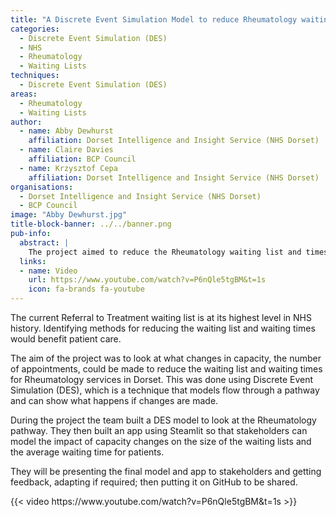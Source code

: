 ```yaml
---
title: "A Discrete Event Simulation Model to reduce Rheumatology waiting times in Dorset"
categories:
  - Discrete Event Simulation (DES)
  - NHS
  - Rheumatology
  - Waiting Lists
techniques:
  - Discrete Event Simulation (DES)
areas:
  - Rheumatology
  - Waiting Lists
author:
  - name: Abby Dewhurst
    affiliation: Dorset Intelligence and Insight Service (NHS Dorset)
  - name: Claire Davies
    affiliation: BCP Council
  - name: Krzysztof Cepa
    affiliation: Dorset Intelligence and Insight Service (NHS Dorset)
organisations:
  - Dorset Intelligence and Insight Service (NHS Dorset)
  - BCP Council
image: "Abby Dewhurst.jpg"
title-block-banner: ../../banner.png
pub-info:
  abstract: |
    The project aimed to reduce the Rheumatology waiting list and times in Dorset using Discrete Event Simulation (DES). The team built a DES model and a Streamlit app to simulate capacity changes.
  links:
  - name: Video
    url: https://www.youtube.com/watch?v=P6nQle5tgBM&t=1s
    icon: fa-brands fa-youtube
---
```


The current Referral to Treatment waiting list is at its highest level in NHS history. Identifying methods for reducing the waiting list and waiting times would benefit patient care.

The aim of the project was to look at what changes in capacity, the number of appointments, could be made to reduce the waiting list and waiting times for Rheumatology services in Dorset. This was done using Discrete Event Simulation (DES), which is a technique that models flow through a pathway and can show what happens if changes are made.

During the project the team built a DES model to look at the Rheumatology pathway. They then built an app using Steamlit so that stakeholders can model the impact of capacity changes on the size of the waiting lists and the average waiting time for patients.

They will be presenting the final model and app to stakeholders and getting feedback, adapting if required; then putting it on GitHub to be shared.

{{< video https://www.youtube.com/watch?v=P6nQle5tgBM&t=1s >}}

